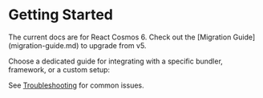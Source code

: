 
# Getting Started

<Callout type="info">
  The current docs are for React Cosmos 6. Check out the [Migration
  Guide](migration-guide.md) to upgrade from v5.
</Callout>

Choose a dedicated guide for integrating with a specific bundler, framework, or a custom setup:

<Cards>
  <Card title="Vite" href="/docs/getting-started/vite" />
  <Card title="Webpack" href="/docs/getting-started/webpack" />
  <Card title="Next.js" href="/docs/getting-started/next" />
  <Card
    title="Create React App"
    href="/docs/getting-started/create-react-app"
  />
  <Card title="React Native" href="/docs/getting-started/react-native" />
  <Card title="Custom Bundler" href="/docs/getting-started/custom-bundler" />
</Cards>

See [Troubleshooting](getting-started/troubleshooting.md) for common issues.
